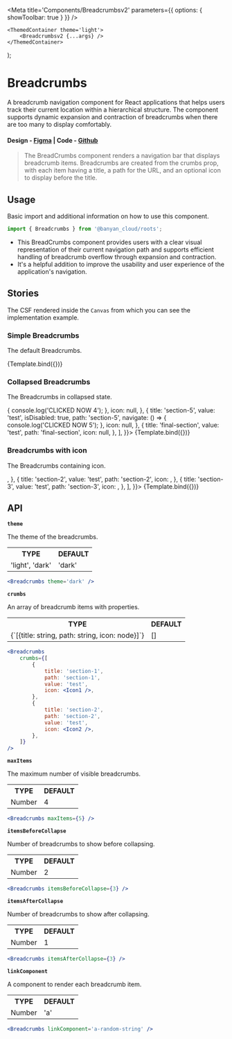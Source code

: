 

<Meta title='Components/Breadcrumbsv2' parameters={{ options: { showToolbar: true } }} />

	<ThemedContainer theme='light'>
		<Breadcrumbsv2 {...args} />
	</ThemedContainer>
);

# Breadcrumbs

A breadcrumb navigation component for React applications that helps users track their current location within a hierarchical structure. The component supports dynamic expansion and contraction of breadcrumbs when there are too many to display comfortably.

#### Design - [Figma](https://www.figma.com/file/e9opoAtQHBo4vFd6u0Co98/Component-Library?type=design&node-id=1-9&mode=design&t=JRLSPAWC13zoSNJn-0) | Code - [Github](https://github.com/banyandata-cloud/roots/tree/main/components/breadcrumbs)

> The BreadCrumbs component renders a navigation bar that displays breadcrumb items. Breadcrumbs are created from the crumbs prop, with each item having a title, a path for the URL, and an optional icon to display before the title.

## Usage

Basic import and additional information on how to use this component.

```js
import { Breadcrumbs } from '@banyan_cloud/roots';
```

-   This BreadCrumbs component provides users with a clear visual representation of their current navigation path and supports efficient handling of breadcrumb overflow through expansion and contraction.
-   It's a helpful addition to improve the usability and user experience of the application's navigation.

## Stories

The CSF rendered inside the `Canvas` from which you can see the implementation example.

### Simple Breadcrumbs

The default Breadcrumbs.

<Canvas>
	<Story
		name='Default Breadcrumbs'
		args={{
			theme: 'light',
			homeTitle: 'Title of the Home',
			crumbs: [
				{
					title: 'section-1',
					value: 'test',
					path: 'section-1',
					icon: null,
				},
				{
					title: 'section-2',
					value: 'test2',
					path: 'section-2',
					icon: null,
				},
			],
		}}>
		{Template.bind({})}
	</Story>
</Canvas>

### Collapsed Breadcrumbs

The Breadcrumbs in collapsed state.

<Canvas>
	<Story
		name='Collapsed Breadcrumbs'
		args={{
			theme: 'light',
			homeTitle: 'Title of the Home',
			crumbs: [
				{
					title: 'section-1',
					value: 'test',
					path: 'section-1',
					icon: null,
				},
				{
					title: 'section-2',
					value: 'test',
					path: 'section-2',
					icon: null,
				},
				{
					title: 'section-3',
					value: 'test',
					path: 'section-3',
					icon: null,
				},
				{
					title: 'section-4',
					value: 'test',
					path: 'section-4',
					navigate: () => {
						console.log('CLICKED NOW 4');
					},
					icon: null,
				},
				{
					title: 'section-5',
					value: 'test',
					isDisabled: true,
					path: 'section-5',
					navigate: () => {
						console.log('CLICKED NOW 5');
					},
					icon: null,
				},
				{
					title: 'final-section',
					value: 'test',
					path: 'final-section',
					icon: null,
				},
			],
		}}>
		{Template.bind({})}
	</Story>
</Canvas>

### Breadcrumbs with icon

The Breadcrumbs containing icon.

<Canvas>
	<Story
		name='Breadcrumbs with icon'
		args={{
			theme: 'light',
			homeTitle: 'Title of the Home',
			crumbs: [
				{
					title: 'section-1',
					value: 'test',
					path: 'section-1',
					icon: <ServerIcon />,
				},
				{
					title: 'section-2',
					value: 'test',
					path: 'section-2',
					icon: <ServerIcon />,
				},
				{
					title: 'section-3',
					value: 'test',
					path: 'section-3',
					icon: <ServerIcon />,
				},
			],
		}}>
		{Template.bind({})}
	</Story>
</Canvas>

## API

**`theme`**

The theme of the breadcrumbs.

<table style={{ width: '100%' }}>
	<tr>
		<th style={{ textAlign: 'left', width: '50%' }}>TYPE</th>
		<th style={{ textAlign: 'left', width: '50%' }}>DEFAULT</th>
	</tr>
	<tr>
		<td>'light', 'dark'</td>
		<td>'dark'</td>
	</tr>
</table>

```jsx
<Breadcrumbs theme='dark' />
```

**`crumbs`**

An array of breadcrumb items with properties.

<table style={{ width: '100%' }}>
	<tr>
		<th style={{ textAlign: 'left', width: '50%' }}>TYPE</th>
		<th style={{ textAlign: 'left', width: '50%' }}>DEFAULT</th>
	</tr>
	<tr>
		<td>{`[{title: string, path: string, icon: node}]`}</td>
		<td>[]</td>
	</tr>
</table>

```jsx
<Breadcrumbs
	crumbs={[
		{
			title: 'section-1',
			path: 'section-1',
			value: 'test',
			icon: <Icon1 />,
		},
		{
			title: 'section-2',
			path: 'section-2',
			value: 'test',
			icon: <Icon2 />,
		},
	]}
/>
```

**`maxItems`**

The maximum number of visible breadcrumbs.

<table style={{ width: '100%' }}>
	<tr>
		<th style={{ textAlign: 'left', width: '50%' }}>TYPE</th>
		<th style={{ textAlign: 'left', width: '50%' }}>DEFAULT</th>
	</tr>
	<tr>
		<td>Number</td>
		<td>4</td>
	</tr>
</table>

```jsx
<Breadcrumbs maxItems={5} />
```

**`itemsBeforeCollapse`**

Number of breadcrumbs to show before collapsing.

<table style={{ width: '100%' }}>
	<tr>
		<th style={{ textAlign: 'left', width: '50%' }}>TYPE</th>
		<th style={{ textAlign: 'left', width: '50%' }}>DEFAULT</th>
	</tr>
	<tr>
		<td>Number</td>
		<td>2</td>
	</tr>
</table>

```jsx
<Breadcrumbs itemsBeforeCollapse={3} />
```

**`itemsAfterCollapse`**

Number of breadcrumbs to show after collapsing.

<table style={{ width: '100%' }}>
	<tr>
		<th style={{ textAlign: 'left', width: '50%' }}>TYPE</th>
		<th style={{ textAlign: 'left', width: '50%' }}>DEFAULT</th>
	</tr>
	<tr>
		<td>Number</td>
		<td>1</td>
	</tr>
</table>

```jsx
<Breadcrumbs itemsAfterCollapse={3} />
```

**`linkComponent`**

A component to render each breadcrumb item.

<table style={{ width: '100%' }}>
	<tr>
		<th style={{ textAlign: 'left', width: '50%' }}>TYPE</th>
		<th style={{ textAlign: 'left', width: '50%' }}>DEFAULT</th>
	</tr>
	<tr>
		<td>Number</td>
		<td>'a'</td>
	</tr>
</table>

```jsx
<Breadcrumbs linkComponent='a-random-string' />
```
